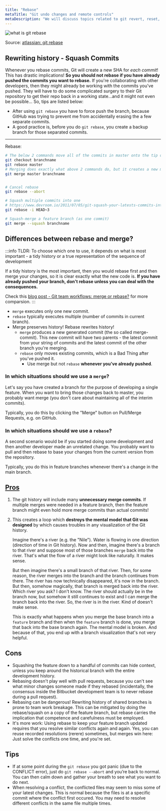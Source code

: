 ```yaml
---
title: "Rebase"
metaTitle: "Git undo changes and remote controls"
metaDescription: "We will discuss topics related to git revert, reset, rebase, stash, fetch, pull, push and merge."
---
```




![what is git rebase](/img/web-development/version-control/01_What_is_git_rebase.svg)

Source: [atlassian: git rebase](https://www.atlassian.com/git/tutorials/rewriting-history/git-rebase)

## Rewriting history - Squash Commits
Whenever you rebase commits, Git will create a new SHA for *each commit*! This has drastic implications!
**So you should not rebase if you have already pushed the commits you want to rebase.** If you're collaborating with other developers, then they might already be working with the commits you've pushed.
They will have to do some complicated surgery to their Git repository to get their repo back in a working state...and it might not even be possible... So, tips are listed below:

- After using `git rebase` you have to force push the branch, because GitHub was trying to prevent me from accidentally erasing the a few separate commits.  
- A good practice is, before you do `git rebase`, you create a backup branch for those separated commits.
---

Rebase:
```bash
# The below 2 commands move all of the commits in master onto the tip of branchname.
git checkout branchname
git rebase master
# Merging does exactly what above 2 commands do, but it creates a new merge commit. 
git merge master branchname


# Cancel rebase
git rebase --abort

# Squash multiple commits into one
# https://www.devroom.io/2011/07/05/git-squash-your-latests-commits-into-one/
git rebase -i HEAD~3 

# Squash-merge a feature branch (as one commit)
git merge --squash branchname
```

## Differences between rebase and merge?

:::info TLDR: 
To choose which one to use, it depends on what is most important - a tidy history or a true representation of the sequence of development

If a tidy history is the most important, then you would rebase first and then merge your changes, so it is clear exactly what the new code is. **If you have already pushed your branch, don't rebase unless you can deal with the consequences.**

Check this [blog post - Git team workflows: merge or rebase?](https://www.atlassian.com/git/articles/git-team-workflows-merge-or-rebase) for more comparsion.
:::
- `merge` executes only one new commit. 
- `rebase` typically executes multiple (number of commits in current branch).
- Merge preserves history! Rebase rewrites history!
    - `merge` produces a new generated commit (the so called merge-commit). This new commit will have two parents - the latest commit from your string of commits and the latest commit of the other branch you're merging.
    - `rebase` only moves existing commits, which is a Bad Thing after you've pushed it.
        - Use merge but not `rebase` **whenever you've already pushed**.

### In which situations should we use a `merge`?
Let's say you have created a branch for the purpose of developing a single feature. When you want to bring those changes back to master, you probably want merge (you don't care about maintaining all of the interim commits).

Typically, you do this by clicking the "Merge" button on Pull/Merge Requests, e.g. on GitHub.

### In which situations should we use a `rebase`?
A second scenario would be if you started doing some development and then another developer made an unrelated change. You probably want to pull and then rebase to base your changes from the current version from the repository.

Typically, you do this in feature branches whenever there's a change in the main branch.


## [Pros](https://stackoverflow.com/questions/804115/when-do-you-use-git-rebase-instead-of-git-merge#:~:text=Use%20rebase%20whenever%20you%20want,change%20in%20the%20main%20branch.)

1. The git history will include many **unnecessary merge commits**. If multiple merges were needed in a feature branch, then the feature branch might even hold more merge commits than actual commits!

2. This creates a loop which **destroys the mental model that Git was designed** by which causes troubles in any visualization of the Git history.

    Imagine there's a river (e.g. the "Nile"). Water is flowing in one direction (direction of time in Git history). Now and then, imagine there's a branch to that river and suppose most of those branches `merge` back into the river. That's what the flow of a river might look like naturally. It makes sense.

    But then imagine there's a small branch of that river. Then, for some reason, the river merges into the branch and the branch continues from there. The river has now technically disappeared, it's now in the branch. But then, somehow magically, that branch is merged back into the river. Which river you ask? I don't know. The river should actually be in the branch now, but somehow it still continues to exist and I can merge the branch back into the river. So, the river is in the river. Kind of doesn't make sense.

    This is exactly what happens when you merge the base branch into a `feature` branch and then when the `feature` branch is done, you merge that back into the base branch again. The mental model is broken. And because of that, you end up with a branch visualization that's not very helpful.

## Cons

- Squashing the feature down to a handful of commits can hide context, unless you keep around the historical branch with the entire development history.
- Rebasing doesn't play well with pull requests, because you can't see what minor changes someone made if they rebased (incidentally, the consensus inside the Bitbucket development team is to never rebase during a pull request).
- Rebasing can be dangerous! Rewriting history of shared branches is prone to team work breakage. This can be mitigated by doing the rebase/squash on a copy of the feature branch, but rebase carries the implication that competence and carefulness must be employed.
- It's more work: Using rebase to keep your feature branch updated requires that you resolve similar conflicts again and again. Yes, you can reuse recorded resolutions (rerere) sometimes, but merges win here: Just solve the conflicts one time, and you're set.

## Tips

- If at some point during the `git rebase` you got panic (due to the CONFLICT error), just do `git rebase --abort` and you’re back to normal. You can then calm down and gather your breath to see what you want to do next.
- When resolving a conflict, the conflicted files may seem to miss some of your latest changes. This is normal because the files is at a specific commit where the conflict first occured. You may need to resolve different conflicts in the same file multiple times.